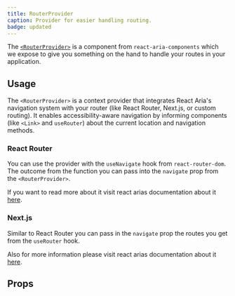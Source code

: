 ```yaml
---
title: RouterProvider
caption: Provider for easier handling routing.
badge: updated
---
```


The [`<RouterProvider>`](https://react-spectrum.adobe.com/react-aria/routing.html) is a component from `react-aria-components` which we expose to give you something on the hand to handle your routes in your application.

## Usage

The `<RouterProvider>` is a context provider that integrates React Aria's navigation system with your router (like React Router, Next.js, or custom routing). It enables accessibility-aware navigation by informing components (like `<Link>` and `useRouter`) about the current location and navigation methods.

### React Router

You can use the provider with the `useNavigate` hook from `react-router-dom`. The outcome from the function you can pass into the `navigate` prop from the `<RouterProvider>`.

If you want to read more about it visit react arias documentation about it [here](https://react-spectrum.adobe.com/react-aria/routing.html#react-router).

### Next.js

Similar to React Router you can pass in the `navigate` prop the routes you get from the `useRouter` hook.

Also for more information please visit react arias documentation about it [here](https://react-spectrum.adobe.com/react-aria/routing.html#nextjs).

## Props

<StorybookHintMessage component={title} />

<PropsTable component={title} />
